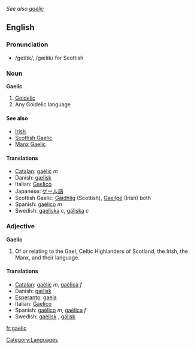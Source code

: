''See also [[gaèlic]]''
==English==
===Pronunciation===
*/ge&#618;l&#618;k/, /gæl&#618;k/ for Scottish

===Noun===
'''Gaelic'''

# [[Goidelic]]
# Any Goidelic language

====See also====
*[[Irish]]
*[[Scottish Gaelic]]
*[[Manx Gaelic]]

====Translations====
*[[Catalan]]: [[gaèlic]] ''m''
*Danish: [[gælisk]]
*Italian: [[Gaelico]]
*Japanese: [[ゲール語]]
*Scottish Gaelic: [[Gàidhlig]] (Scottish), [[Gaeilge]] (Irish) both {{f}}
*Spanish: [[gaélico]] ''m''
*Swedish: [[gaeliska]] ''c'', [[gäliska]] ''c''

===Adjective===
'''Gaelic'''

# Of or relating to the Gael, Celtic Highlanders of Scotland, the Irish, the Manx, and their language.

==== Translations ====
*[[Catalan]]: [[gaèlic]] ''m'', [[gaèlica]] ''f''
*Danish: [[gælisk]]
*[[Esperanto]]: [[gaela]]
*Italian: [[Gaelico]]
*Spanish: [[gaélico]] ''m'', [[gaélica]] ''f''
*Swedish: [[gaelisk]] , [[gälisk]]

[[fr:gaelic]]
[[Category:Languages]]